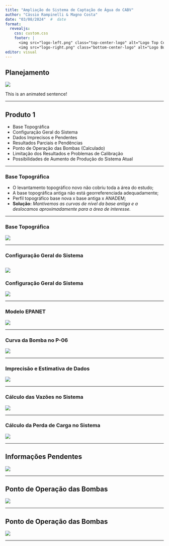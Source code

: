 ```yaml
---
title: "Ampliação do Sistema de Captação de Água do CABV"
author: "Cássio Rampinelli & Magno Costa"
date: "03/08/2024"  #  date
format: 
  revealjs:
    css: custom.css
    footer: |
      <img src="logo-left.png" class="top-center-logo" alt="Logo Top Center">
      <img src="logo-right.png" class="bottom-center-logo" alt="Logo Bottom Center">
editor: visual
---
```


## Planejamento

![](images/Figura1.png){.figure-large}

::: {#fade-text .animated-text}
This is an animated sentence!
:::

------------------------------------------------------------------------

## Produto 1

-   Base Topográfica
-   Configuração Geral do Sistema
-   Dados Imprecisos e Pendentes
-   Resultados Parciais e Pendências
-   Ponto de Operação das Bombas (Calculado)
-   Limitação dos Resultados e Problemas de Calibração
-   Possibilidades de Aumento de Produção do Sistema Atual

------------------------------------------------------------------------

### Base Topográfica

-   O levantamento topográfico novo não cobriu toda a área do estudo;
-   A base topográfica antiga não está georreferenciada adequadamente;
-   Perfil topográfico base nova x base antiga x ANADEM;
-   **Solução:** *Mantivemos as curvas de nível da base antiga e a deslocamos aproximadamente para a área de interesse.*

------------------------------------------------------------------------

### Base Topográfica

![](images/Figura2.png){.figure-large}

------------------------------------------------------------------------

### Configuração Geral do Sistema

## ![](images/Figura3.png){.figure-large}

### Configuração Geral do Sistema

![](images/Figura4.png){.figure-large}

------------------------------------------------------------------------

### Modelo EPANET

![](images/Figura5.png){.figure-large}

------------------------------------------------------------------------

### Curva da Bomba no P-06

![](images/Figura6.png){.figure-large}

------------------------------------------------------------------------

### Imprecisão e Estimativa de Dados

![](images/Figura7.png){.figure-large}

------------------------------------------------------------------------

### Cálculo das Vazões no Sistema

![](images/Figura8.png){.figure-large}

------------------------------------------------------------------------

### Cálculo da Perda de Carga no Sistema

![](images/Figura9.png){.figure-large}

------------------------------------------------------------------------

## Informações Pendentes

![](images/Figura10.png){.figure-large}

------------------------------------------------------------------------

## Ponto de Operação das Bombas

![](images/Figura11.png){.figure-large}

------------------------------------------------------------------------

## Ponto de Operação das Bombas

![](images/Figura12.png){.figure-large}

------------------------------------------------------------------------
